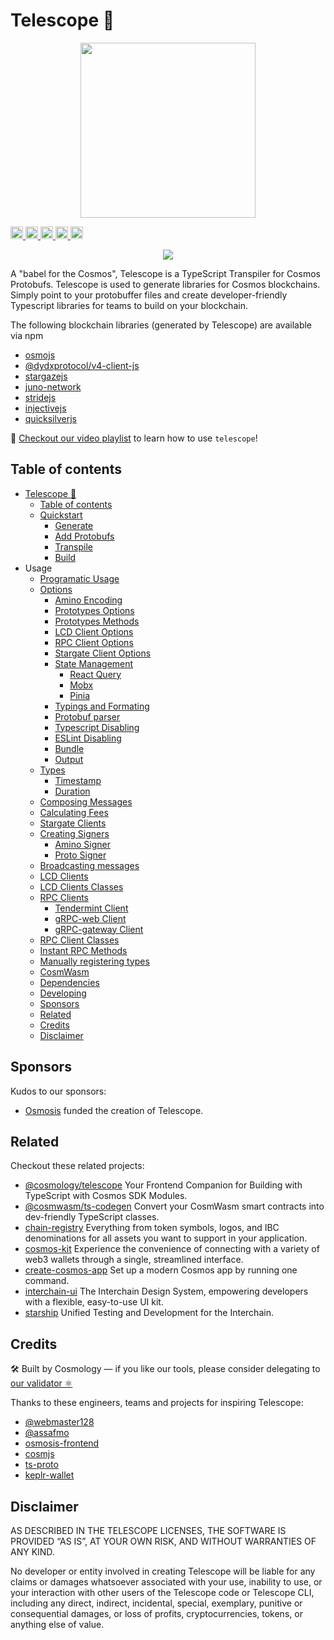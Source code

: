 # Telescope 🔭

<p align="center">
  <img
    width="280"
    src="https://user-images.githubusercontent.com/545047/175660665-5cbde84b-0928-4e59-ab56-be6adb2f3a7e.png"
  />
</p>

<div
  width="100%"
  style={{
    display: "flex",
    justifyContent: "center",
    alignItems: "center",
    paddingTop: "12px",
    paddingBottom: "12px",
  }}
>
  <a
    style={{ paddingRight: "4px" }}
    href="https://github.com/cosmology-tech/telescope/actions/workflows/run-tests.yaml"
  >
    <img
      height="20"
      src="https://github.com/cosmology-tech/telescope/actions/workflows/run-tests.yaml/badge.svg"
    />
  </a>
  <a
    style={{ paddingRight: "4px" }}
    href="https://www.npmjs.com/package/@cosmology/telescope"
  >
    <img height="20" src="https://img.shields.io/npm/dt/@osmonauts/telescope" />
  </a>
  <a
    style={{ paddingRight: "4px" }}
    href="https://github.com/cosmology-tech/telescope/blob/main/LICENSE-MIT"
  >
    <img height="20" src="https://img.shields.io/badge/license-MIT-blue.svg" />
  </a>
  <a
    style={{ paddingRight: "4px" }}
    href="https://github.com/cosmology-tech/telescope/blob/main/LICENSE-Apache"
  >
    <img
      height="20"
      src="https://img.shields.io/badge/license-Apache-blue.svg"
    />
  </a>
  <a
    style={{ paddingRight: "4px" }}
    href="https://www.npmjs.com/package/@cosmology/telescope"
  >
    <img
      height="20"
      src="https://img.shields.io/github/package-json/v/cosmology-tech/telescope?filename=packages%2Ftelescope%2Fpackage.json"
    />
  </a>
</div>

<p align="center">
  <img src="https://user-images.githubusercontent.com/545047/178129981-5a7d18ed-d2b5-4d85-b828-ca084d38501e.png" />
</p>

A "babel for the Cosmos", Telescope is a TypeScript Transpiler for Cosmos Protobufs. Telescope is used to generate libraries for Cosmos blockchains. Simply point to your protobuffer files and create developer-friendly Typescript libraries for teams to build on your blockchain.

The following blockchain libraries (generated by Telescope) are available via npm

- [osmojs](https://www.npmjs.com/package/osmojs)
- [@dydxprotocol/v4-client-js](https://www.npmjs.com/package/@dydxprotocol/v4-client-js)
- [stargazejs](https://www.npmjs.com/package/stargazejs)
- [juno-network](https://www.npmjs.com/package/juno-network)
- [stridejs](https://www.npmjs.com/package/stridejs)
- [injectivejs](https://www.npmjs.com/package/injectivejs)
- [quicksilverjs](https://www.npmjs.com/package/quicksilverjs)

🎥 [Checkout our video playlist](https://www.youtube.com/watch?v=n82MsLe82mk&list=PL-lMkVv7GZwyQaK6bp6kMdOS5mzosxytC) to learn how to use `telescope`!

## Table of contents

- [Telescope 🔭](#telescope-)
  - [Table of contents](#table-of-contents)
  - [Quickstart](/telescope/get-started#quickstart)
    - [Generate](/telescope/get-started#generate)
    - [Add Protobufs](/telescope/get-started#add-protobufs)
    - [Transpile](/telescope/get-started#transpile)
    - [Build](/telescope/get-started#build)
- Usage
  - [Programatic Usage](/telescope/programatic-usage)
  - [Options](/telescope/options)
    - [Amino Encoding](/telescope/options#amino-encoding)
    - [Prototypes Options](/telescope/options#prototypes-options)
    - [Prototypes Methods](/telescope/options#prototypes-methods)
    - [LCD Client Options](/telescope/options#lcd-client-options)
    - [RPC Client Options](/telescope/options#rpc-client-options)
    - [Stargate Client Options](/telescope/options#stargate-client-options)
    - [State Management](/telescope/options#state-management)
      - [React Query](/telescope/options#react-query)
      - [Mobx](/telescope/options#mobx)
      - [Pinia](/telescope/options#pinia)
    - [Typings and Formating](/telescope/options#typings-and-formating)
    - [Protobuf parser](/telescope/options#protobuf-parser)
    - [Typescript Disabling](/telescope/options#typescript-disabling)
    - [ESLint Disabling](/telescope/options#eslint-disabling)
    - [Bundle](/telescope/options#bundle)
    - [Output](/telescope/options#output)
  - [Types](/telescope/types)
    - [Timestamp](/telescope/types#timestamp)
    - [Duration](/telescope/types#duration)
  - [Composing Messages](/telescope/composing-messages)
  - [Calculating Fees](/telescope/calculating-fees)
  - [Stargate Clients](/telescope/clients#stargate-clients)
  - [Creating Signers](/telescope/clients#creating-signers)
    - [Amino Signer](/telescope/clients#amino-signer)
    - [Proto Signer](/telescope/clients#proto-signer)
  - [Broadcasting messages](/telescope/clients#broadcasting-messages)
  - [LCD Clients](/telescope/clients#lcd-clients)
  - [LCD Clients Classes](/telescope/clients#lcd-clients-classes)
  - [RPC Clients](/telescope/clients#rpc-clients)
    - [Tendermint Client](/telescope/clients#tendermint-client)
    - [gRPC-web Client](/telescope/clients#grpc-web-client)
    - [gRPC-gateway Client](/telescope/clients#grpc-gateway-client)
  - [RPC Client Classes](/telescope/clients#rpc-client-classes)
  - [Instant RPC Methods](/telescope/clients#instant-rpc-methods)
  - [Manually registering types](/telescope/manually-registering-types)
  - [CosmWasm](/telescope/cosmwasm)
  - [Dependencies](/telescope/dependencies)
  - [Developing](/telescope/developing)
  - [Sponsors](#sponsors)
  - [Related](#related)
  - [Credits](#credits)
  - [Disclaimer](#disclaimer)

## Sponsors

Kudos to our sponsors:

* [Osmosis](https://osmosis.zone) funded the creation of Telescope.

## Related

Checkout these related projects:

* [@cosmology/telescope](https://github.com/cosmology-tech/telescope) Your Frontend Companion for Building with TypeScript with Cosmos SDK Modules.
* [@cosmwasm/ts-codegen](https://github.com/CosmWasm/ts-codegen) Convert your CosmWasm smart contracts into dev-friendly TypeScript classes.
* [chain-registry](https://github.com/cosmology-tech/chain-registry) Everything from token symbols, logos, and IBC denominations for all assets you want to support in your application.
* [cosmos-kit](https://github.com/cosmology-tech/cosmos-kit) Experience the convenience of connecting with a variety of web3 wallets through a single, streamlined interface.
* [create-cosmos-app](https://github.com/cosmology-tech/create-cosmos-app) Set up a modern Cosmos app by running one command.
* [interchain-ui](https://github.com/cosmology-tech/interchain-ui) The Interchain Design System, empowering developers with a flexible, easy-to-use UI kit.
* [starship](https://github.com/cosmology-tech/starship) Unified Testing and Development for the Interchain.

## Credits

🛠 Built by Cosmology — if you like our tools, please consider delegating to [our validator ⚛️](https://cosmology.zone/validator)

Thanks to these engineers, teams and projects for inspiring Telescope:

* [@webmaster128](https://github.com/webmaster128)
* [@assafmo](https://github.com/assafmo)
* [osmosis-frontend](https://github.com/osmosis-labs/osmosis-frontend)
* [cosmjs](https://github.com/cosmos/cosmjs)
* [ts-proto](https://github.com/stephenh/ts-proto)
* [keplr-wallet](https://github.com/chainapsis/keplr-wallet)

## Disclaimer

AS DESCRIBED IN THE TELESCOPE LICENSES, THE SOFTWARE IS PROVIDED “AS IS”, AT YOUR OWN RISK, AND WITHOUT WARRANTIES OF ANY KIND.

No developer or entity involved in creating Telescope will be liable for any claims or damages whatsoever associated with your use, inability to use, or your interaction with other users of the Telescope code or Telescope CLI, including any direct, indirect, incidental, special, exemplary, punitive or consequential damages, or loss of profits, cryptocurrencies, tokens, or anything else of value.


